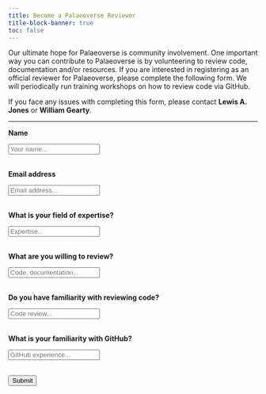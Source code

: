 ```yaml
---
title: Become a Palaeoverse Reviewer
title-block-banner: true
toc: false
---
```


::: justify
Our ultimate hope for Palaeoverse is community involvement. One important way you can contribute to Palaeoverse is by volunteering to review code, documentation and/or resources. If you are interested in registering as an official reviewer for Palaeoverse, please complete the following form. We will periodically run training workshops on how to review code via GitHub.

If you face any issues with completing this form, please contact <a href="mailto:LewisA.Jones@outlook.com" style="text-decoration: none" target="_blank">**Lewis A. Jones**</a> or <a href="mailto:willgearty@gmail.com" style="text-decoration: none" target="_blank">**William Gearty**</a>.
:::

------------------------------------------------------------------------

<form name="reviewer" method="POST" data-netlify="true" onSubmit="submit">

<p>**Name**</p>

<input name="Name" type="text" placeholder="Your name..." required>\
<br>

<p>**Email address**</p>

<input name="Email" type="text" placeholder="Email address..." required>\
<br>

<p>**What is your field of expertise?**</p>

<input name="Expertise" type="text" placeholder="Expertise..." required>\
<br>

<p>**What are you willing to review?**</p>

<input name="Review" type="text" placeholder="Code, documentation..." required>\
<br>

<p>**Do you have familiarity with reviewing code?**</p>

<input name="Code" type="text" placeholder="Code review..." required>\
<br>

<p>**What is your familiarity with GitHub?**</p>

<input name="Github" type="text" placeholder="GitHub experience..." required>\
<br>

<button type="submit">Submit</button>

</form>


